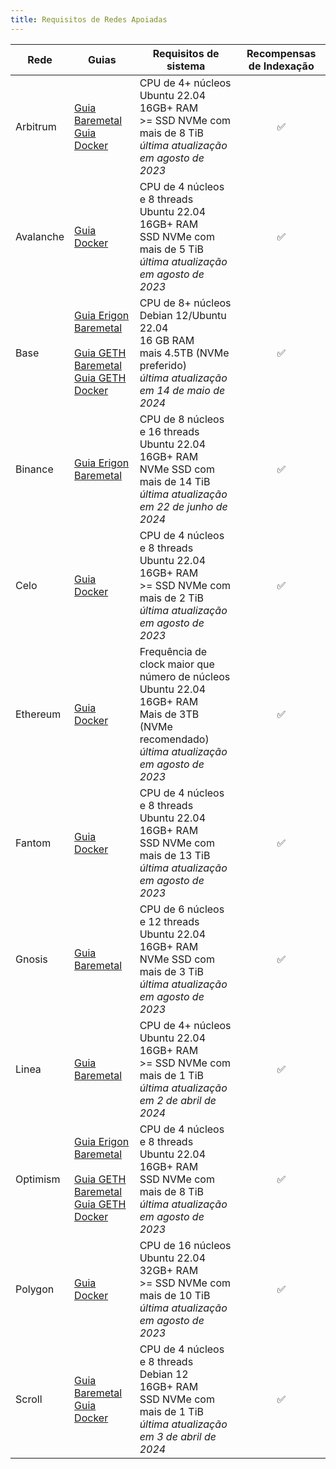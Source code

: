 ```yaml
---
title: Requisitos de Redes Apoiadas
---
```


| Rede      | Guias                                                                                                                                                                                                                                                                                            | Requisitos de sistema                                                                                                                                                | Recompensas de Indexação |
| --------- | ------------------------------------------------------------------------------------------------------------------------------------------------------------------------------------------------------------------------------------------------------------------------------------------------ | -------------------------------------------------------------------------------------------------------------------------------------------------------------------- | :----------------------: |
| Arbitrum  | [Guia Baremetal](https://docs.infradao.com/archive-nodes-101/arbitrum/baremetal)<br /> [Guia Docker](https://docs.infradao.com/archive-nodes-101/arbitrum/docker)                                                                                                                                | CPU de 4+ núcleos<br /> Ubuntu 22.04<br /> 16GB+ RAM<br /> >= SSD NVMe com mais de 8 TiB<br /> _última atualização em agosto de 2023_                                |             ✅            |
| Avalanche | [Guia Docker](https://docs.infradao.com/archive-nodes-101/avalanche/docker)                                                                                                                                                                                                                      | CPU de 4 núcleos e 8 threads<br /> Ubuntu 22.04<br /> 16GB+ RAM<br /> SSD NVMe com mais de 5 TiB<br /> _última atualização em agosto de 2023_                        |             ✅            |
| Base      | [Guia Erigon Baremetal](https://docs.infradao.com/archive-nodes-101/base/erigon/baremetal)<br /><br /> [Guia GETH Baremetal](https://docs.infradao.com/archive-nodes-101/base/geth/baremetal)<br /> [Guia GETH Docker](https://docs.infradao.com/archive-nodes-101/base/geth/docker)             | CPU de 8+ núcleos<br /> Debian 12/Ubuntu 22.04<br /> 16 GB RAM<br /> mais 4.5TB (NVMe preferido)<br /> _última atualização em 14 de maio de 2024_                    |             ✅            |
| Binance   | [Guia Erigon Baremetal](https://docs.infradao.com/archive-nodes-101/binance/erigon/baremetal)                                                                                                                                                                                                    | CPU de 8 núcleos e 16 threads<br /> Ubuntu 22.04<br /> 16GB+ RAM<br /> NVMe SSD com mais de 14 TiB<br /> _última atualização em 22 de junho de 2024_                 |             ✅            |
| Celo      | [Guia Docker](https://docs.infradao.com/archive-nodes-101/celo/docker)                                                                                                                                                                                                                           | CPU de 4 núcleos e 8 threads<br /> Ubuntu 22.04<br /> 16GB+ RAM<br /> >= SSD NVMe com mais de 2 TiB<br /> _última atualização em agosto de 2023_                     |             ✅            |
| Ethereum  | [Guia Docker](https://docs.infradao.com/archive-nodes-101/ethereum/erigon/docker)                                                                                                                                                                                                                | Frequência de clock maior que número de núcleos<br /> Ubuntu 22.04<br /> 16GB+ RAM<br /> Mais de 3TB (NVMe recomendado)<br /> _última atualização em agosto de 2023_ |             ✅            |
| Fantom    | [Guia Docker](https://docs.infradao.com/archive-nodes-101/fantom/docker)                                                                                                                                                                                                                         | CPU de 4 núcleos e 8 threads<br /> Ubuntu 22.04<br /> 16GB+ RAM<br /> SSD NVMe com mais de 13 TiB<br /> _última atualização em agosto de 2023_                       |             ✅            |
| Gnosis    | [Guia Baremetal](https://docs.infradao.com/archive-nodes-101/gnosis/erigon/baremetal)                                                                                                                                                                                                            | CPU de 6 núcleos e 12 threads<br /> Ubuntu 22.04<br /> 16GB+ RAM<br /> NVMe SSD com mais de 3 TiB<br /> _última atualização em agosto de 2023_                       |             ✅            |
| Linea     | [Guia Baremetal](https://docs.infradao.com/archive-nodes-101/linea/baremetal)                                                                                                                                                                                                                    | CPU de 4+ núcleos<br /> Ubuntu 22.04<br /> 16GB+ RAM<br /> >= SSD NVMe com mais de 1 TiB<br /> _última atualização em 2 de abril de 2024_                            |             ✅            |
| Optimism  | [Guia Erigon Baremetal](https://docs.infradao.com/archive-nodes-101/optimism/erigon/baremetal)<br /><br /> [Guia GETH Baremetal](https://docs.infradao.com/archive-nodes-101/optimism/geth/baremetal)<br /> [Guia GETH Docker](https://docs.infradao.com/archive-nodes-101/optimism/geth/docker) | CPU de 4 núcleos e 8 threads<br /> Ubuntu 22.04<br /> 16GB+ RAM<br /> SSD NVMe com mais de 8 TiB<br /> _última atualização em agosto de 2023_                        |             ✅            |
| Polygon   | [Guia Docker](https://docs.infradao.com/archive-nodes-101/polygon/docker)                                                                                                                                                                                                                        | CPU de 16 núcleos<br /> Ubuntu 22.04<br /> 32GB+ RAM<br /> >= SSD NVMe com mais de 10 TiB<br /> _última atualização em agosto de 2023_                               |             ✅            |
| Scroll    | [Guia Baremetal](https://docs.infradao.com/archive-nodes-101/scroll/baremetal)<br /> [Guia Docker](https://docs.infradao.com/archive-nodes-101/scroll/docker)                                                                                                                                    | CPU de 4 núcleos e 8 threads<br /> Debian 12<br /> 16GB+ RAM<br /> SSD NVMe com mais de 1 TiB<br /> _última atualização em 3 de abril de 2024_                       |             ✅            |

